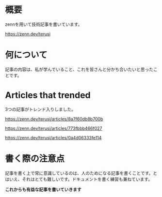 # 概要

zennを用いて技術記事を書いています。

https://zenn.dev/terusi

# 何について

記事の内容は、私が学んでいること、これを皆さんと分かち合いたいと思ったことです。

# Articles that trended

3つの記事がトレンド入りしました。

https://zenn.dev/terusi/articles/8a7f60db8b700b

https://zenn.dev/terusi/articles/773fbbb466f027

https://zenn.dev/terusi/articles/0a4d06333fe114

# 書く際の注意点

記事を書く上で常に意識しているのは、人のためになる記事を書くことです。とはいえ、それはとても難しいです。ドキュメントを書く練習も兼ねています。

**これからも有益な記事を書いていきます**


